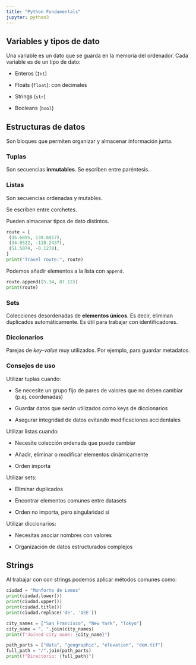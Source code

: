 ```yaml
---
title: "Python Fundamentals"
jupyter: python3
---
```


## Variables y tipos de dato

Una variable es un dato que se guarda en la memoria del ordenador. Cada variable es de un tipo de dato:

* Enteros (`Int`)

* Floats (`float`): con decimales

* Strings (`str`)

* Booleans (`bool`)

## Estructuras de datos

Son bloques que permiten organizar y almacenar información junta.

### Tuplas

Son secuencias **inmutables**. Se escriben entre paréntesis.

### Listas

Son secuencias ordenadas y mutables. 

Se escriben entre corchetes. 

Pueden almacenar tipos de dato distintos.


```python
route = [
 (35.6895, 139.6917), 
 (34.0522, -118.2437), 
 (51.5074, -0.1278),
]
print("Travel route:", route)
```

Podemos añadir elementos a la lista con `append`.


```python
route.append((5.34, 87.12))
print(route)
```

### Sets

Colecciones desordenadas de **elementos únicos**. Es decir, eliminan duplicados automáticamente. Es útil para trabajar con identificadores.

### Diccionarios

Parejas de *key-value* muy utilizados. Por ejemplo, para guardar metadatos.

### Consejos de uso

Utilizar tuplas cuando:

* Se necesite un grupo fijo de pares de valores que no deben cambiar (p.ej. coordenadas)

* Guardar datos que serán utilizados como keys de diccionarios

* Asegurar integridad de datos evitando modificaciones accidentales

Utilizar listas cuando:

* Necesite colección ordenada que puede cambiar

* Añadir, eliminar o modificar elementos dinámicamente

* Orden importa

Utilizar sets:

* Eliminar duplicados

* Encontrar elementos comunes entre datasets

* Orden no importa, pero singularidad sí

Utilizar diccionarios:

* Necesitas asociar nombres con valores

* Organización de datos estructurados complejos

## Strings

Al trabajar con con strings podemos aplicar métodos comunes como:

```python
ciudad = "Monforte de Lemos"
print(ciudad.lower())
print(ciudad.upper())
print(ciudad.title())
print(ciudad.replace('de', 'DEE'))
```


```python
city_names = ["San Francisco", "New York", "Tokyo"]
city_name = ", ".join(city_names)
print(f"Joined city name: {city_name}")
```

```python
path_parts = ["data", "geographic", "elevation", "dem.tif"]
full_path = "/".join(path_parts)
print(f"Directorio: {full_path}")
```


